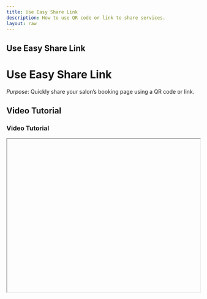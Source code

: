 ```yaml
---
title: Use Easy Share Link
description: How to use QR code or link to share services.
layout: raw
---
```



<div className="mdx-content">

## Use Easy Share Link

<h1 className="text-3xl font-bold text-gray-900 mb-4">Use Easy Share Link</h1>  

*Purpose*: Quickly share your salon’s booking page using a QR code or link.

## Video Tutorial

<h3 className="text-xl font-medium text-gray-800 mb-2">Video Tutorial</h3>

<iframe
  width="100%"
  height="400"
  title="Use Easy Share Link tutorial"
  allowFullScreen
  className="rounded-lg"
/>

---

## Steps:

<h2 className="text-2xl font-semibold text-gray-800 mt-8 mb-4">Step-by-step Instructions</h2>

❶ **Find the Salon Entry**  
On the Easy Share page, find the salon entry.

❷ **Open QR Code**  
Click the **QR code icon** on the salon image to view the code.

❸ **Distribute It**  
Use this QR code in print ads, posters, WhatsApp, etc.

❹ **Client Access**  
The QR code leads clients to the services you've shared.

---

**Tip for First-Time Users**:  
Use this method to promote offers offline or make bookings faster through quick access.

<div className="space-y-4 mt-6">

<div className="my-10 border-t border-gray-200" />

## More questions about this

<h3 className="text-xl font-semibold text-black mb-4 mt-10"> More questions about this?</h3>
</div>
<div className="space-y-4 mt-6">
  <details className="bg-white rounded-md p-4 border border-gray-300">
  <summary
    className="font-medium text-base text-gray-900"
    style={{
      backgroundColor: 'transparent',
      outline: 'none',
      cursor: 'pointer',
      userSelect: 'none',
      listStyle: 'none',
    }}
  >Can I use the QR code in my flyer?</summary>
   <p className="mt-2 text-sm text-gray-700">
      Absolutely! It’s perfect for marketing materials like flyers or posters.
    </p>
  </details>

  <details className="bg-white rounded-md p-4 border border-gray-300">
  <summary
    className="font-medium text-base text-gray-900"
    style={{
      backgroundColor: 'transparent',
      outline: 'none',
      cursor: 'pointer',
      userSelect: 'none',
      listStyle: 'none',
    }}
  >Does the link expire?</summary>
    <p className="mt-2 text-sm text-gray-700">
      No, the link remains active unless manually deleted.
    </p>
  </details>
</div>
</div>

---

<div className="space-y-4 mt-6">

<div className="my-10 border-t border-gray-200" />

<div className="mdx-content mt-10">

Was this article helpful?

<div style={{ display: 'flex', gap: '1rem' }}>
  <button style={{ padding: '0.5rem', borderRadius: '9999px', backgroundColor: '#f0f0f0' }}>
    <FaThumbsUp/>
  </button>
  <button style={{ padding: '0.5rem', borderRadius: '9999px', backgroundColor: '#f0f0f0' }}>
    <FaThumbsDown/>
  </button>
</div>
</div>

---
</div>
